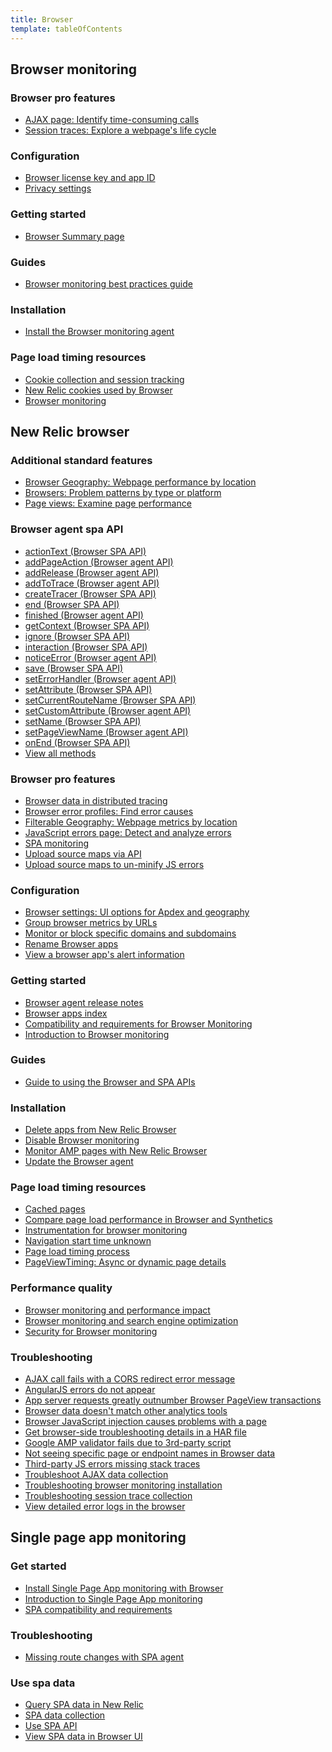 ```yaml
---
title: Browser
template: tableOfContents
---
```


## Browser monitoring

### Browser pro features

* [AJAX page: Identify time-consuming calls](/docs/browser/browser-monitoring/browser-pro-features/ajax-page-identify-time-consuming-calls)
* [Session traces: Explore a webpage's life cycle](/docs/browser/browser-monitoring/browser-pro-features/session-traces-explore-webpages-life-cycle)

### Configuration

* [Browser license key and app ID](/docs/browser/browser-monitoring/configuration/browser-license-key-app-id)
* [Privacy settings](/docs/browser/browser-monitoring/configuration/privacy-settings)

### Getting started

* [Browser Summary page](/docs/browser/browser-monitoring/getting-started/browser-summary-page)

### Guides

* [Browser monitoring best practices guide](/docs/browser/browser-monitoring/guides/browser-monitoring-best-practices-guide)

### Installation

* [Install the Browser monitoring agent](/docs/browser/browser-monitoring/installation/install-browser-monitoring-agent)

### Page load timing resources

* [Cookie collection and session tracking](/docs/browser/browser-monitoring/page-load-timing-resources/cookie-collection-session-tracking)
* [New Relic cookies used by Browser](/docs/browser/browser-monitoring/page-load-timing-resources/new-relic-cookies-used-browser)
* [Browser monitoring](/docs/browser)

## New Relic browser

### Additional standard features

* [Browser Geography: Webpage performance by location](/docs/browser/new-relic-browser/additional-standard-features/browser-geography-webpage-performance-location)
* [Browsers: Problem patterns by type or platform](/docs/browser/new-relic-browser/additional-standard-features/browsers-problem-patterns-type-or-platform)
* [Page views: Examine page performance](/docs/browser/new-relic-browser/additional-standard-features/page-views-examine-page-performance)

### Browser agent spa API

* [actionText (Browser SPA API)](/docs/browser/new-relic-browser/browser-agent-spa-api/actiontext-browser-spa-api)
* [addPageAction (Browser agent API)](/docs/browser/new-relic-browser/browser-agent-spa-api/add-page-action)
* [addRelease (Browser agent API)](/docs/browser/new-relic-browser/browser-agent-spa-api/add-release)
* [addToTrace (Browser agent API)](/docs/browser/new-relic-browser/browser-agent-spa-api/addtotrace-browser-agent-api)
* [createTracer (Browser SPA API)](/docs/browser/new-relic-browser/browser-agent-spa-api/createtracer-browser-spa-api)
* [end (Browser SPA API)](/docs/browser/new-relic-browser/browser-agent-spa-api/end-browser-spa-api)
* [finished (Browser agent API)](/docs/browser/new-relic-browser/browser-agent-spa-api/finished)
* [getContext (Browser SPA API)](/docs/browser/new-relic-browser/browser-agent-spa-api/getcontext-browser-spa-api)
* [ignore (Browser SPA API)](/docs/browser/new-relic-browser/browser-agent-spa-api/ignore-browser-spa-api)
* [interaction (Browser SPA API)](/docs/browser/new-relic-browser/browser-agent-spa-api/interaction-browser-spa-api)
* [noticeError (Browser agent API)](/docs/browser/new-relic-browser/browser-agent-spa-api/noticeerror-browser-agent-api)
* [save (Browser SPA API)](/docs/browser/new-relic-browser/browser-agent-spa-api/save-browser-spa-api)
* [setErrorHandler (Browser agent API)](/docs/browser/new-relic-browser/browser-agent-spa-api/set-error-handler)
* [setAttribute (Browser SPA API)](/docs/browser/new-relic-browser/browser-agent-spa-api/setattribute-browser-spa-api)
* [setCurrentRouteName (Browser SPA API)](/docs/browser/new-relic-browser/browser-agent-spa-api/setcurrentroutename-browser-spa-api)
* [setCustomAttribute (Browser agent API)](/docs/browser/new-relic-browser/browser-agent-spa-api/setcustomattribute-browser-agent-api)
* [setName (Browser SPA API)](/docs/browser/new-relic-browser/browser-agent-spa-api/setname-browser-spa-api)
* [setPageViewName (Browser agent API)](/docs/browser/new-relic-browser/browser-agent-spa-api/setpageviewname-browser-agent-api)
* [onEnd (Browser SPA API)](/docs/browser/new-relic-browser/browser-agent-spa-api/spa-on-end)
* [View all methods](/docs/browser/new-relic-browser/browser-agent-spa-api/view-all-methods)

### Browser pro features

* [Browser data in distributed tracing](/docs/browser/new-relic-browser/browser-pro-features/browser-data-distributed-tracing)
* [Browser error profiles: Find error causes](/docs/browser/new-relic-browser/browser-pro-features/browser-error-profiles-find-error-causes)
* [Filterable Geography: Webpage metrics by location](/docs/browser/new-relic-browser/browser-pro-features/filterable-geography-webpage-metrics-location)
* [JavaScript errors page: Detect and analyze errors](/docs/browser/new-relic-browser/browser-pro-features/javascript-errors-page-detect-analyze-errors)
* [SPA monitoring](/docs/browser/new-relic-browser/browser-pro-features/spa-monitoring)
* [Upload source maps via API](/docs/browser/new-relic-browser/browser-pro-features/upload-source-maps-api)
* [Upload source maps to un-minify JS errors](/docs/browser/new-relic-browser/browser-pro-features/upload-source-maps-un-minify-js-errors)

### Configuration

* [Browser settings: UI options for Apdex and geography](/docs/browser/new-relic-browser/configuration/browser-settings-ui-options-apdex-geography)
* [Group browser metrics by URLs](/docs/browser/new-relic-browser/configuration/group-browser-metrics-urls)
* [Monitor or block specific domains and subdomains](/docs/browser/new-relic-browser/configuration/monitor-or-block-specific-domains-subdomains)
* [Rename Browser apps](/docs/browser/new-relic-browser/configuration/rename-browser-apps)
* [View a browser app's alert information](/docs/browser/new-relic-browser/configuration/view-browser-apps-alert-information)

### Getting started

* [Browser agent release notes](/docs/browser/new-relic-browser/getting-started/browser-agent-release-notes)
* [Browser apps index](/docs/browser/new-relic-browser/getting-started/browser-apps-index)
* [Compatibility and requirements for Browser Monitoring](/docs/browser/new-relic-browser/getting-started/compatibility-requirements-browser-monitoring)
* [Introduction to Browser monitoring](/docs/browser/new-relic-browser/getting-started/introduction-browser-monitoring)

### Guides

* [Guide to using the Browser and SPA APIs](/docs/browser/new-relic-browser/guides/guide-using-browser-spa-apis)

### Installation

* [Delete apps from New Relic Browser](/docs/browser/new-relic-browser/installation/delete-apps-new-relic-browser)
* [Disable Browser monitoring](/docs/browser/new-relic-browser/installation/disable-browser-monitoring)
* [Monitor AMP pages with New Relic Browser](/docs/browser/new-relic-browser/installation/monitor-amp-pages-new-relic-browser)
* [Update the Browser agent](/docs/browser/new-relic-browser/installation/update-browser-agent)

### Page load timing resources

* [Cached pages](/docs/browser/new-relic-browser/page-load-timing-resources/cached-pages)
* [Compare page load performance in Browser and Synthetics](/docs/browser/new-relic-browser/page-load-timing-resources/compare-page-load-performance-browser-synthetics)
* [Instrumentation for browser monitoring](/docs/browser/new-relic-browser/page-load-timing-resources/instrumentation-browser-monitoring)
* [Navigation start time unknown](/docs/browser/new-relic-browser/page-load-timing-resources/navigation-start-time-unknown)
* [Page load timing process](/docs/browser/new-relic-browser/page-load-timing-resources/page-load-timing-process)
* [PageViewTiming: Async or dynamic page details](/docs/browser/new-relic-browser/page-load-timing-resources/pageviewtiming-async-or-dynamic-page-details)

### Performance quality

* [Browser monitoring and performance impact](/docs/browser/new-relic-browser/performance-quality/browser-monitoring-performance-impact)
* [Browser monitoring and search engine optimization](/docs/browser/new-relic-browser/performance-quality/browser-monitoring-search-engine-optimization)
* [Security for Browser monitoring](/docs/browser/new-relic-browser/performance-quality/security-browser-monitoring)

### Troubleshooting

* [AJAX call fails with a CORS redirect error message](/docs/browser/new-relic-browser/troubleshooting/ajax-call-fails-cors-redirect-error-message)
* [AngularJS errors do not appear](/docs/browser/new-relic-browser/troubleshooting/angularjs-errors-do-not-appear)
* [App server requests greatly outnumber Browser PageView transactions](/docs/browser/new-relic-browser/troubleshooting/app-server-requests-greatly-outnumber-browser-pageview-transactions)
* [Browser data doesn't match other analytics tools](/docs/browser/new-relic-browser/troubleshooting/browser-data-doesnt-match-other-analytics-tools)
* [Browser JavaScript injection causes problems with a page](/docs/browser/new-relic-browser/troubleshooting/browser-javascript-injection-causes-problems-page)
* [Get browser-side troubleshooting details in a HAR file](/docs/browser/new-relic-browser/troubleshooting/get-browser-side-troubleshooting-details-har-file)
* [Google AMP validator fails due to 3rd-party script](/docs/browser/new-relic-browser/troubleshooting/google-amp-validator-fails-due-3rd-party-script)
* [Not seeing specific page or endpoint names in Browser data](/docs/browser/new-relic-browser/troubleshooting/not-seeing-specific-page-or-endpoint-names-browser-data)
* [Third-party JS errors missing stack traces](/docs/browser/new-relic-browser/troubleshooting/third-party-js-errors-missing-stack-traces)
* [Troubleshoot AJAX data collection](/docs/browser/new-relic-browser/troubleshooting/troubleshoot-ajax-data-collection)
* [Troubleshooting browser monitoring installation](/docs/browser/new-relic-browser/troubleshooting/troubleshooting-browser-monitoring-installation)
* [Troubleshooting session trace collection](/docs/browser/new-relic-browser/troubleshooting/troubleshooting-session-trace-collection)
* [View detailed error logs in the browser](/docs/browser/new-relic-browser/troubleshooting/view-detailed-error-logs-browser)

## Single page app monitoring

### Get started

* [Install Single Page App monitoring with Browser](/docs/browser/single-page-app-monitoring/get-started/install-single-page-app-monitoring-browser)
* [Introduction to Single Page App monitoring](/docs/browser/single-page-app-monitoring/get-started/introduction-single-page-app-monitoring)
* [SPA compatibility and requirements](/docs/browser/single-page-app-monitoring/get-started/spa-compatibility-requirements)

### Troubleshooting

* [Missing route changes with SPA agent](/docs/browser/single-page-app-monitoring/troubleshooting/missing-route-changes-spa-agent)

### Use spa data

* [Query SPA data in New Relic](/docs/browser/single-page-app-monitoring/use-spa-data/query-spa-data-new-relic)
* [SPA data collection](/docs/browser/single-page-app-monitoring/use-spa-data/spa-data-collection)
* [Use SPA API](/docs/browser/single-page-app-monitoring/use-spa-data/use-spa-api)
* [View SPA data in Browser UI](/docs/browser/single-page-app-monitoring/use-spa-data/view-spa-data-browser-ui)
